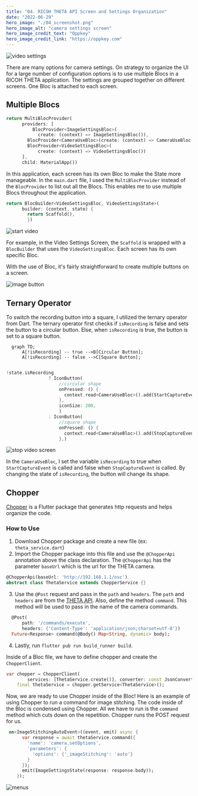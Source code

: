 ```yaml
---
title: "04. RICOH THETA API Screen and Settings Organization"
date: "2022-06-29"
hero_image: "./04_screenshot.png"
hero_image_alt: "camera settings screen"
hero_image_credit_text: "Oppkey"
hero_image_credit_link: "https://oppkey.com"
---
```



![video settings](screen_1.png)

There are many options for camera settings.  On strategy to organize the UI for a large number of configuration options is 
to use multiple Blocs in a RICOH THETA application. The settings are grouped together on different screens. One Bloc is attached to each screen. 

## Multiple Blocs

```dart
return MultiBlocProvider(
      providers: [
          BlocProvider<ImageSettingsBloc>(
            create: (context) => ImageSettingsBloc()),
        BlocProvider<CameraUseBloc>(create: (context) => CameraUseBloc()),
        BlocProvider<VideoSettingsBloc>(
            create: (context) => VideoSettingsBloc())
      ],
      child: MaterialApp())
```

In this application, each screen has its own Bloc to make the State more manageable. In the `main.dart` file, I used the `MultiBlocProvider` instead of the `BlocProvider` to list out all the Blocs. This enables me to use multiple Blocs throughout the application.

```dart
return BlocBuilder<VideoSettingsBloc, VideoSettingsState>(
      builder: (context, state) {
        return Scaffold(),
        })
```

![start video](./screen_2.png)

For example, in the Video Settings Screen, the `Scaffold` is wrapped with a `BlocBuilder` that uses the `VideoSettingsBloc`. Each screen has its own specific Bloc. 

With the use of Bloc, it's fairly straightforward to create multiple buttons on a screen. 

![image button](./imagebutton.png)


## Ternary Operator

To switch the recording button into a square, I utilized the ternary operator from Dart. The ternary operator first checks if `isRecording` is false and sets the button to a circular button. Else, when `isRecording` is true, the button is set to a square button. 

```mermaid
  graph TD;
      A[!isRecording] -- true -->B[Circular Button];
      A[!isRecording] -- false -->C[Square Button];
     
```


```dart
!state.isRecording
                ? IconButton(
                    //circular shape
                    onPressed: () {
                      context.read<CameraUseBloc>().add(StartCaptureEvent());
                    },
                    iconSize: 200,
                    )
                : IconButton(
                    //square shape
                    onPressed: () {
                      context.read<CameraUseBloc>().add(StopCaptureEvent());
                    },)
```

![stop video screen](./screen_3.png)

In the `CameraUseBloc`, I set the variable `isRecording` to true when `StartCaptureEvent` is called and false when `StopCaptureEvent` is called. By changing the state of `isRecording`, the button will change its shape. 

## Chopper

[Chopper](https://pub.dev/packages/chopper) is a Flutter package that generates http requests and helps organize the code.

### How to Use

1. Download Chopper package and create a new file (ex: `theta_service.dart`)
2. Import the Chopper package into this file and use the `@ChopperApi` annotation above the class declaration. The `@ChopperApi` has the parameter `baseUrl` which is the url for the THETA camera.

```dart 
@ChopperApi(baseUrl: 'http://192.168.1.1/osc')
abstract class ThetaService extends ChopperService {}
```

3. Use the `@Post` request and pass in the `path` and `headers`. The `path` and `headers` are from the [THETA API](https://api.ricoh/docs/theta-web-api-v2.1/getting_started/). Also, define the method `command`. This method will be used to pass in the name of the camera commands. 

```dart
  @Post(
      path: '/commands/execute',
      headers: {'Content-Type': 'application/json;charset=utf-8'})
  Future<Response> command(@Body() Map<String, dynamic> body);
```

4. Lastly, run `flutter pub run build_runner build`.

Inside of a Bloc file, we have to define chopper and create the `ChopperClient`.

```dart 
var chopper = ChopperClient(
        services: [ThetaService.create()], converter: const JsonConverter());
    final thetaService = chopper.getService<ThetaService>();
```

Now, we are ready to use Chopper inside of the Bloc! Here is an example of using Chopper to run a command for image stitching. The code inside of the Bloc is condensed using Chopper. All we have to run is the `command` method which cuts down on the repetition. Chopper runs the POST request for us.

```dart
 on<ImageStitchingAutoEvent>((event, emit) async {
      var response = await thetaService.command({
        'name': 'camera.setOptions',
        'parameters': {
          'options': {'_imageStitching': 'auto'}
        }
      });
      emit(ImageSettingsState(response: response.body));
    });
````

![menus](screen_4.png)
